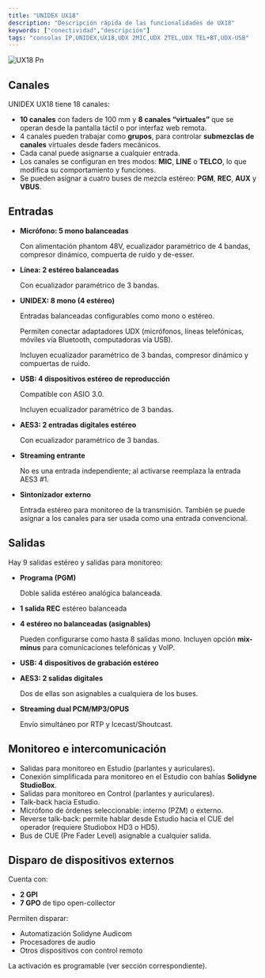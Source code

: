 ```yaml
---
title: "UNIDEX UX18"
description: "Descripción rápida de las funcionalidades de UX18"
keywords: ["conectividad","descripción"]
tags: "consolas IP,UNIDEX,UX18,UDX 2MIC,UDX 2TEL,UDX TEL+BT,UDX-USB"
---
```


![UX18 Pn](/images/thumbnails/UX18.png)

## Canales

UNIDEX UX18 tiene 18 canales:

- **10 canales** con faders de 100 mm y **8 canales “virtuales”**  que se operan desde la pantalla táctil o por interfaz web remota.
- 4 canales pueden trabajar como **grupos**, para controlar **submezclas de canales** virtuales desde faders mecánicos.
- Cada canal puede asignarse a cualquier entrada.
- Los canales se configuran en tres modos: **MIC**, **LINE** o **TELCO**, lo que modifica su comportamiento y funciones.
- Se pueden asignar a cuatro buses de mezcla estéreo: **PGM**, **REC**, **AUX** y **VBUS**.

## Entradas

- **Micrófono: 5 mono balanceadas**

  Con alimentación phantom 48V, ecualizador paramétrico de 4 bandas, compresor dinámico, compuerta de ruido y de-esser.
- **Línea: 2 estéreo balanceadas**

  Con ecualizador paramétrico de 3 bandas.
- **UNIDEX: 8 mono (4 estéreo)**

  Entradas balanceadas configurables como mono o estéreo.

  Permiten conectar adaptadores UDX (micrófonos, líneas telefónicas, móviles vía Bluetooth, computadoras vía USB).

  Incluyen ecualizador paramétrico de 3 bandas, compresor dinámico y compuertas de ruido.
- **USB: 4 dispositivos estéreo de reproducción**

  Compatible con ASIO 3.0.

  Incluyen ecualizador paramétrico de 3 bandas.
- **AES3: 2 entradas digitales estéreo**

  Con ecualizador paramétrico de 3 bandas.
- **Streaming entrante**

  No es una entrada independiente; al activarse reemplaza la entrada AES3 #1.
- **Sintonizador externo**

  Entrada estéreo para monitoreo de la transmisión. También se puede asignar a los canales para ser usada como una entrada convencional.

## Salidas

Hay 9 salidas estéreo y salidas para monitoreo:

- **Programa (PGM)**

  Doble salida estéreo analógica balanceada.
- **1 salida REC** estéreo balanceada
- **4 estéreo no balanceadas (asignables)**

  Pueden configurarse como hasta 8 salidas mono. Incluyen opción **mix-minus** para comunicaciones telefónicas y VoIP.
- **USB: 4 dispositivos de grabación estéreo**
- **AES3: 2 salidas digitales**

  Dos de ellas son asignables a cualquiera de los buses.
- **Streaming dual PCM/MP3/OPUS**

  Envío simultáneo por RTP y Icecast/Shoutcast.

## Monitoreo e intercomunicación

- Salidas para monitoreo en Estudio (parlantes y auriculares).
- Conexión simplificada para monitoreo en el Estudio con bahías **Solidyne StudioBox**.
- Salidas para monitoreo en Control (parlantes y auriculares).
- Talk-back hacia Estudio.
- Micrófono de órdenes seleccionable: interno (PZM) o externo.
- Reverse talk-back: permite hablar desde Estudio hacia el CUE del operador (requiere Studiobox HD3 o HD5).
- Bus de CUE (Pre Fader Level) asignable a cualquier salida.

## Disparo de dispositivos externos

Cuenta con:

- **2 GPI**
- **7 GPO** de tipo open-collector

Permiten disparar:

- Automatización Solidyne Audicom
- Procesadores de audio
- Otros dispositivos con control remoto

La activación es programable (ver sección correspondiente).